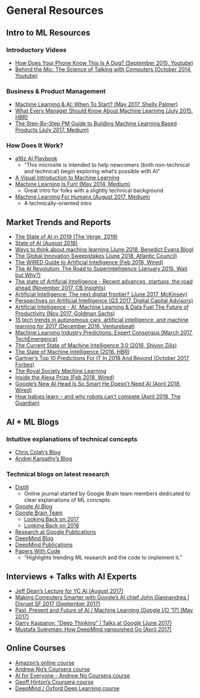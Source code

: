 # General Resources {#general}

## Intro to ML Resources

### Introductory Videos

- [How Does Your Phone Know This Is A Dog? (September 2015, Youtube)](https://www.youtube.com/watch?v=bHvf7Tagt18&feature=youtu.be)
- [Behind the Mic: The Science of Talking with Computers (October 2014, Youtube)](https://www.youtube.com/watch?v=yxxRAHVtafI&feature=youtu.be)

### Business & Product Management

- [Machine Learning & AI: When To Start? (May 2017, Shelly Palmer)](https://www.shellypalmer.com/2017/05/machine-learning-ai-start/)
- [What Every Manager Should Know About Machine Learning (July 2015, HBR)](https://hbr.org/2015/07/what-every-manager-should-know-about-machine-learning)
- [The Step-By-Step PM Guide to Building Machine Learning Based Products (July 2017, Medium)](https://medium.com/@yaelg/product-manager-pm-step-by-step-tutorial-building-machine-learning-products-ffa7817aa8ab)

### How Does It Work?

- [a16z AI Playbook](http://aiplaybook.a16z.com)
    - “This microsite is intended to help newcomers (both non-technical and technical) begin exploring what's possible with AI”
- [A Visual Introduction to Machine Learning](http://www.r2d3.us/visual-intro-to-machine-learning-part-1/)
- [Machine Learning Is Fun! (May 2014, Medium)](https://medium.com/@ageitgey/machine-learning-is-fun-80ea3ec3c471)
    - Great intro for folks with a slightly technical background
- [Machine Learning For Humans (August 2017, Medium)](https://medium.com/machine-learning-for-humans/why-machine-learning-matters-6164faf1df12)
    - A technically-oriented intro

## Market Trends and Reports

- [The State of AI in 2019 (The Verge, 2019)](https://www.theverge.com/2019/1/28/18197520/ai-artificial-intelligence-machine-learning-computational-science)
- [State of AI (August 2018)](https://www.stateof.ai/)
- [Ways to think about machine learning (June 2018, Benedict Evans Blog)](https://www.ben-evans.com/benedictevans/2018/06/22/ways-to-think-about-machine-learning-8nefy)
- [The Global Innovation Sweepstakes (June 2018, Atlantic Council)](http://www.atlanticcouncil.org/images/publications/The-Global-Innovation-Sweepstakes.pdf)
- [The WIRED Guide to Artificial Intelligence (Feb 2018, Wired)](https://www.wired.com/story/guide-artificial-intelligence/)
- [The AI Revolution: The Road to Superintelligence (January 2015, Wait but Why?)](https://waitbutwhy.com/2015/01/artificial-intelligence-revolution-1.html)
- [The state of Artificial Intelligence - Recent advances, startups, the road ahead (November 2017, CB Insights)](https://drive.google.com/file/d/1sy8aOvQs5IyeRAptomfQcijHB2CjpCxS/view)
- [Artificial Intelligence: The next digital frontier? (June 2017, McKinsey)](https://drive.google.com/file/d/0B9TPrZu6o5q-LVozMnBJS3VnOHc/view)
- [Perspectives on Artificial Intelligence (Q3 2017, Digital Capital Advisors)](https://drive.google.com/file/d/0B9TPrZu6o5q-N0pMcjlaY0MxbzQ/view)
- [Artificial Intelligence - AI, Machine Learning & Data Fuel The Future of Productivity (Nov 2017, Goldman Sachs)](https://drive.google.com/file/d/0B9TPrZu6o5q-RTdJdzFiVk80OFU/view)
- [15 tech trends in autonomous cars, artificial intelligence, and machine learning for 2017 (December 2016, Venturebeat)](https://venturebeat.com/2018/02/19/sk-telecom-will-demo-5g-social-vr-self-driving-cars-and-hologram-ai-at-mwc-2018/)
- [Machine Learning Industry Predictions: Expert Consensus (March 2017, TechEmergence)](https://www.techemergence.com/machine-learning-industry-predictions-expert-consensus/)
- [The Current State of Machine Intelligence 3.0 (2016, Shivon Zilis)](http://www.shivonzilis.com/)
- [The State of Machine Intelligence (2016, HBR)](https://hbr.org/resources/pdfs/hbr-articles/2016/11/the_state_of_machine_intelligence.pdf)
- [Gartner's Top 10 Predictions For IT In 2018 And Beyond (October 2017, Forbes)](https://www.forbes.com/sites/louiscolumbus/2017/10/03/gartners-top-10-predictions-for-it-in-2018-and-beyond/#39b7b71b45bb)
- [The Royal Society Machine Learning](https://royalsociety.org/topics-policy/projects/machine-learning/)
- [Inside the Alexa Prize (Feb 2018, Wired)](https://www.wired.com/story/inside-amazon-alexa-prize/)
- [Google's New AI Head Is So Smart He Doesn't Need AI (April 2018, Wired)](https://www.wired.com/story/googles-new-ai-head-is-so-smart-he-doesnt-need-ai/)
- [How babies learn – and why robots can’t compete (April 2018, The Guardian)](https://www.theguardian.com/news/2018/apr/03/how-babies-learn-and-why-robots-cant-compete)

## AI + ML Blogs

### Intuitive explanations of technical concepts

- [Chris Colah's Blog](http://colah.github.io)
- [Andrej Karpathy's Blog](http://karpathy.github.io)

### Technical blogs on latest research

- [Distill](https://distill.pub)
    - Online journal started by Google Brain team members dedicated to clear explanations of ML concepts
- [Google AI Blog](https://ai.googleblog.com)
- [Google Brain Team](https://ai.google/research/teams/brain)
    - [Looking Back on 2017](https://ai.googleblog.com/2018/01/the-google-brain-team-looking-back-on.html)
    - [Looking Back on 2016](https://ai.googleblog.com/2017/01/the-google-brain-team-looking-back-on.html)
- [Research at Google Publications](https://ai.google/research/pubs/)
- [DeepMind Blog](https://deepmind.com/blog/)
- [DeepMind Publications](https://deepmind.com/research/publications/)
- [Papers With Code](https://paperswithcode.com)
    - "Highlights trending ML research and the code to implement it."

## Interviews + Talks with AI Experts

- [Jeff Dean’s Lecture for YC AI (August 2017)](https://www.youtube.com/watch?v=HcStlHGpjN8&t=1223s)
- [Making Computers Smarter with Google's AI chief John Giannandrea | Disrupt SF 2017 (September 2017)](https://www.youtube.com/watch?v=djkeV4gew4Q)
- [Past, Present and Future of AI / Machine Learning (Google I/O '17) (May 2017)](https://www.youtube.com/watch?v=0ueamFGdOpA)
- [Garry Kasparov: "Deep Thinking" | Talks at Google (June 2017)](https://www.youtube.com/watch?v=zhkTHkIZJEc)
- [Mustafa Suleyman: How DeepMind vanquished Go (April 2017)](https://www.ft.com/deepmind?mhq5j=e3)

## Online Courses

- [Amazon's online course](https://aws.amazon.com/training/learning-paths/machine-learning/)
- [Andrew Ng’s Coursera course](https://www.coursera.org/learn/machine-learning)
- [AI for Everyone - Andrew Ng Coursera course](https://www.coursera.org/learn/ai-for-everyone/)
- [Geoff Hinton’s Coursera course](https://www.coursera.org/learn/neural-networks)
- [DeepMind / Oxford Deep Learning course](http://github.com/oxford-cs-deepnlp-2017/lectures)